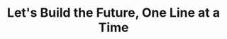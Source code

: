 ---
title: "Let's Build the Future, One Line at a Time"
publishedAt: "2025-05-15"
summary: From LLM-powered automation to scalable full-stack systems, I build with purpose—fueling innovation at startups and transforming bold ideas into production-ready realities. Let's create what's next.
images:
  - "/videos/projects/build-world-together.mp4"
---
